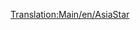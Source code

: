[[Translation:Main/en/AsiaStar]]{{en/-}}{{Template:Train/Fr
|Image=[[File:en/Asiastar.png]]
|Nom="AsiaStar"
|Coût=50 390£ (100 780$)
|Vitesse=265 km/h (165 mph)
|Poids=94 t
|Puissance=8000 cv (5966 kW)
|Entretien=3 514£ (7 028$)
|Conception=1992
|Vie=25
|Capacité=N/A
|Description=C'est la locomotive [[Main/fr/Chemin de fer électrifié|électrique sur rail]] la plus rapide du jeu. Elle se présente comme une paire de locomotives électriques à haute puissance - chacune à un bout du train.
|Réalité=Ce train est l'équivalent Transport Tycoon du train [http://www.wikipedia.org/wiki/fr:TGV TMST Eurostar (classe 373)] (qui sert dans le Tunnel sous la Manche), et les derniers modèles de [http://www.wikipedia.org/wiki/fr:TGV TGV].
}}